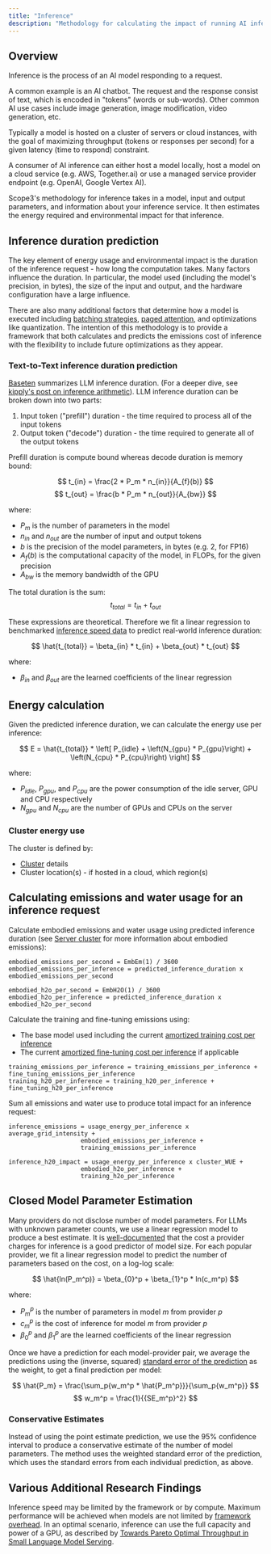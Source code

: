 ```yaml
---
title: "Inference"
description: "Methodology for calculating the impact of running AI inference"
---
```


## Overview

Inference is the process of an AI model responding to a request. 

A common example is an AI chatbot. The request and the response consist of text, which is encoded in "tokens" (words or sub-words). Other common AI use cases include image generation, image modification, video generation, etc.

Typically a model is hosted on a cluster of servers or cloud instances, with the goal of maximizing throughput (tokens or responses per second) for a given latency (time to respond) constraint.

A consumer of AI inference can either host a model locally, host a model on a cloud service (e.g. AWS, Together.ai) or use a managed service provider endpoint (e.g. OpenAI, Google Vertex AI).

Scope3's methodology for inference takes in a model, input and output parameters, and information about your inference service. It then estimates the energy required and environmental impact for that inference.

## Inference duration prediction

The key element of energy usage and environmental impact is the duration of the inference request - how long the computation takes. Many factors influence the duration. 
In particular, the model used (including the model's precision, in bytes), the size of the input and output, and the hardware configuration have a large influence.

There are also many additional factors that determine how a model is executed including [batching strategies](https://www.anyscale.com/blog/continuous-batching-llm-inference#continuous-batching), 
[paged attention](https://blog.vllm.ai/2023/06/20/vllm.html), and optimizations like quantization. 
The intention of this methodology is to provide a framework that both calculates and predicts the emissions cost of inference with the flexibility to include future optimizations as they appear.

### Text-to-Text inference duration prediction

[Baseten](https://www.baseten.co/blog/llm-transformer-inference-guide/) summarizes LLM inference duration. 
(For a deeper dive, see [kipply's post on inference arithmetic](https://kipp.ly/transformer-inference-arithmetic/)).
LLM inference duration can be broken down into two parts:

1. Input token ("prefill") duration - the time required to process all of the input tokens
2. Output token ("decode") duration - the time required to generate all of the output tokens

Prefill duration is compute bound whereas decode duration is memory bound:

$$
t_{in} = \frac{2 * P_m * n_{in}}{A_{f}(b)}
$$
$$
t_{out} = \frac{b * P_m * n_{out}}{A_{bw}}
$$

where: 
- $P_m$ is the number of parameters in the model
- $n_{in}$ and $n_{out}$ are the number of input and output tokens
- $b$ is the precision of the model parameters, in bytes (e.g. 2, for FP16)
- $A_{f}(b)$ is the computational capacity of the model, in FLOPs, for the given precision
- $A_{bw}$ is the memory bandwidth of the GPU

The total duration is the sum:
$$
t_{total} = t_{in} + t_{out}
$$

These expressions are theoretical. Therefore we fit a linear regression to benchmarked [inference speed data](https://github.com/NVIDIA/TensorRT-LLM/blob/main/docs/source/performance/perf-overview.md) 
to predict real-world inference duration:

$$
\hat{t_{total}} = \beta_{in} * t_{in} + \beta_{out} * t_{out}
$$

where:

- $\beta_{in}$ and $\beta_{out}$ are the learned coefficients of the linear regression

## Energy calculation

Given the predicted inference duration, we can calculate the energy use per inference:

$$
E = \hat{t_{total}} * \left[ P_{idle} + \left(N_{gpu} * P_{gpu}\right) + \left(N_{cpu} * P_{cpu}\right) \right]
$$

where:
- $P_{idle}$, $P_{gpu}$, and $P_{cpu}$ are the power consumption of the idle server, GPU and CPU respectively
- $N_{gpu}$ and $N_{cpu}$ are the number of GPUs and CPUs on the server

### Cluster energy use

The cluster is defined by:
- [Cluster](/cluster) details
- Cluster location(s) - if hosted in a cloud, which region(s)

## Calculating emissions and water usage for an inference request

Calculate embodied emissions and water usage using predicted inference duration (see [Server cluster](/cluster) for more information about embodied emissions):
```
embodied_emissions_per_second = EmbEm(1) / 3600
embodied_emissions_per_inference = predicted_inference_duration x embodied_emissions_per_second

embodied_h2o_per_second = EmbH2O(1) / 3600
embodied_h2o_per_inference = predicted_inference_duration x embodied_h2o_per_second
```

Calculate the training and fine-tuning emissions using:
- The base model used including the current [amortized training cost per inference](/training#amortization-of-impact-across-use-life)
- The current [amortized fine-tuning cost per inference](/fine_tuning#amortization-of-fine-tuning-impact-across-use-life) if applicable
```
training_emissions_per_inference = training_emissions_per_inference + fine_tuning_emissions_per_inference
training_h20_per_inference = training_h20_per_inference + fine_tuning_h20_per_inference
```

Sum all emissions and water use to produce total impact for an inference request:

```
inference_emissions = usage_energy_per_inference x average_grid_intensity +
                    embodied_emissions_per_inference +
                    training_emissions_per_inference

inference_h20_impact = usage_energy_per_inference x cluster_WUE +
                    embodied_h2o_per_inference +
                    training_h2o_per_inference
```

## Closed Model Parameter Estimation
Many providers do not disclose number of model parameters. For LLMs with unknown parameter counts, we use a linear regression model to produce a best estimate. 
It is [well-documented](https://epoch.ai/gradient-updates/frontier-language-models-have-become-much-smaller) that the cost a provider charges for inference is a good predictor of model size. 
For each popular provider, we fit a linear regression model to predict the number of parameters based on the cost, on a log-log scale:

$$
\hat{ln(P_m^p)} = \beta_{0}^p + \beta_{1}^p * ln(c_m^p)
$$

where: 
- $P_m^p$ is the number of parameters in model $m$ from provider $p$
- $c_m^p$ is the cost of inference for model $m$ from provider $p$
- $\beta_{0}^p$ and $\beta_{1}^p$ are the learned coefficients of the linear regression

Once we have a prediction for each model-provider pair, we average the predictions using the (inverse, squared) [standard error of the prediction](https://people.duke.edu/~rnau/mathreg.htm) as the weight, to get a final prediction per model:

$$
\hat{P_m} = \frac{\sum_p{w_m^p * \hat{P_m^p}}}{\sum_p{w_m^p}}
$$
$$
w_m^p = \frac{1}{{SE_m^p}^2}
$$

### Conservative Estimates
Instead of using the point estimate prediction, we use the 95% confidence interval to produce a conservative estimate of the number of model parameters. 
The method uses the weighted standard error of the prediction, which uses the standard errors from each individual prediction, as above.

## Various Additional Research Findings

Inference speed may be limited by the framework or by compute. Maximum performance will be achieved when models are not limited by [framework overhead](https://arxiv.org/pdf/2302.06117).  In an optimal scenario, inference can use the full capacity and power of a GPU, as described by [Towards Pareto Optimal Throughput in Small Language Model Serving](https://arxiv.org/pdf/2404.03353). 

